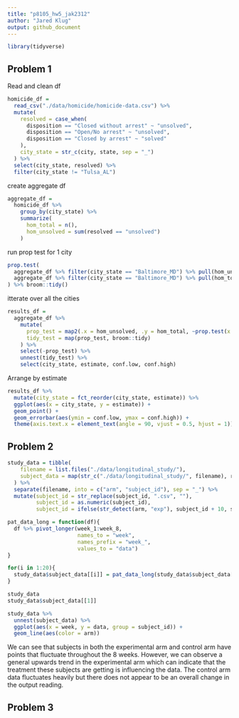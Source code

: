 ```yaml
---
title: "p8105_hw5_jak2312"
author: "Jared Klug"
output: github_document
---
```


```r
library(tidyverse)
```

## Problem 1

Read and clean df
```r
homicide_df = 
  read_csv("./data/homicide/homicide-data.csv") %>% 
  mutate(
    resolved = case_when(
      disposition == "Closed without arrest" ~ "unsolved",
      disposition == "Open/No arrest" ~ "unsolved",
      disposition == "Closed by arrest" ~ "solved"
    ),
    city_state = str_c(city, state, sep = "_")
  ) %>% 
  select(city_state, resolved) %>% 
  filter(city_state != "Tulsa_AL")
```

create aggregate df
```r
aggregate_df = 
  homicide_df %>% 
    group_by(city_state) %>% 
    summarize(
      hom_total = n(),
      hom_unsolved = sum(resolved == "unsolved")
    ) 
```

run prop test for 1 city
```r
prop.test(
  aggregate_df %>% filter(city_state == "Baltimore_MD") %>% pull(hom_unsolved),
  aggregate_df %>% filter(city_state == "Baltimore_MD") %>% pull(hom_total)
) %>% broom::tidy()
```

itterate over all the cities
```r
results_df = 
  aggregate_df %>% 
    mutate(
      prop_test = map2(.x = hom_unsolved, .y = hom_total, ~prop.test(x = .x, n = .y)),
      tidy_test = map(prop_test, broom::tidy)
    ) %>% 
    select(-prop_test) %>% 
    unnest(tidy_test) %>% 
    select(city_state, estimate, conf.low, conf.high)
```

Arrange by estimate
```r
results_df %>% 
  mutate(city_state = fct_reorder(city_state, estimate)) %>% 
  ggplot(aes(x = city_state, y = estimate)) +
  geom_point() +
  geom_errorbar(aes(ymin = conf.low, ymax = conf.high)) + 
  theme(axis.text.x = element_text(angle = 90, vjust = 0.5, hjust = 1))
```

## Problem 2

```r
study_data = tibble(
    filename = list.files("./data/longitudinal_study/"),
    subject_data = map(str_c("./data/longitudinal_study/", filename), read.csv)
  ) %>% 
  separate(filename, into = c("arm", "subject_id"), sep = "_") %>% 
  mutate(subject_id = str_replace(subject_id, ".csv", ""),
         subject_id = as.numeric(subject_id),
         subject_id = ifelse(str_detect(arm, "exp"), subject_id + 10, subject_id))
```

```r
pat_data_long = function(df){
  df %>% pivot_longer(week_1:week_8,
                      names_to = "week",
                      names_prefix = "week_",
                      values_to = "data")
}

for(i in 1:20){
  study_data$subject_data[[i]] = pat_data_long(study_data$subject_data[[i]])
}

study_data
study_data$subject_data[[1]]
```

```r

study_data %>% 
  unnest(subject_data) %>% 
  ggplot(aes(x = week, y = data, group = subject_id)) +
  geom_line(aes(color = arm))

```

We can see that subjects in both the experimental arm and control arm have points that fluctuate throughout the 8 weeks. However, we can observe a general upwards trend in the experimental arm which can indicate that the treatment these subjects are getting is influencing the data. The control arm data fluctuates heavily but there does not appear to be an overall change in the output reading. 

## Problem 3

```r

```



